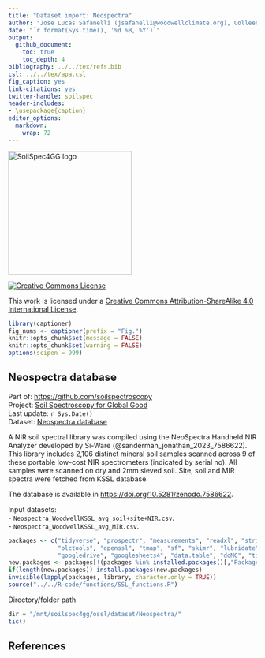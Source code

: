 ```yaml
---
title: "Dataset import: Neospectra"
author: "Jose Lucas Safanelli (jsafanelli@woodwellclimate.org), Colleen Smith (csmith@woodwellclimate.org), Jonathan Sanderman (jsanderman@woodwellclimate.org) - "
date: "`r format(Sys.time(), '%d %B, %Y')`"
output: 
  github_document:
    toc: true
    toc_depth: 4
bibliography: ../../tex/refs.bib
csl: ../../tex/apa.csl  
fig_caption: yes
link-citations: yes
twitter-handle: soilspec
header-includes:
- \usepackage{caption}
editor_options: 
  markdown: 
    wrap: 72
---
```


[<img src="../../img/soilspec4gg-logo_fc.png" alt="SoilSpec4GG logo" width="250"/>](https://soilspectroscopy.org/)

[<img alt="Creative Commons License" style="border-width:0" src="https://i.creativecommons.org/l/by-sa/4.0/88x31.png" />](http://creativecommons.org/licenses/by-sa/4.0/)

This work is licensed under a [Creative Commons Attribution-ShareAlike 4.0 International License](http://creativecommons.org/licenses/by-sa/4.0/).

```r
library(captioner)
fig_nums <- captioner(prefix = "Fig.")
knitr::opts_chunk$set(message = FALSE)
knitr::opts_chunk$set(warning = FALSE)
options(scipen = 999)
```

## Neospectra database

Part of: <https://github.com/soilspectroscopy>  
Project: [Soil Spectroscopy for Global
Good](https://soilspectroscopy.org)  
Last update: `r Sys.Date()`  
Dataset: [Neospectra database](https://soilspectroscopy.github.io/ossl-manual/neospectra-database.html)

A NIR soil spectral library was compiled using the NeoSpectra Handheld NIR Analyzer developed by Si-Ware (@sanderman_jonathan_2023_7586622). This library includes 2,106 distinct mineral soil samples scanned across 9 of these portable low-cost NIR spectrometers (indicated by serial no). All samples were scanned on dry and 2mm sieved soil. Site, soil and MIR spectra were fetched from KSSL database.

The database is available in <https://doi.org/10.5281/zenodo.7586622>.

Input datasets:  
- `Neospectra_WoodwellKSSL_avg_soil+site+NIR.csv`.  
- `Neospectra_WoodwellKSSL_avg_MIR.csv`.  

```r
packages <- c("tidyverse", "prospectr", "measurements", "readxl", "stringr",
              "olctools", "openssl", "tmap", "sf", "skimr", "lubridate",
              "googledrive", "googlesheets4", "data.table", "doMC", "tictoc", "qs")
new.packages <- packages[!(packages %in% installed.packages()[,"Package"])]
if(length(new.packages)) install.packages(new.packages)
invisible(lapply(packages, library, character.only = TRUE))
source("../../R-code/functions/SSL_functions.R")
```

Directory/folder path
```r
dir = "/mnt/soilspec4gg/ossl/dataset/Neospectra/"
tic()
```

## References
